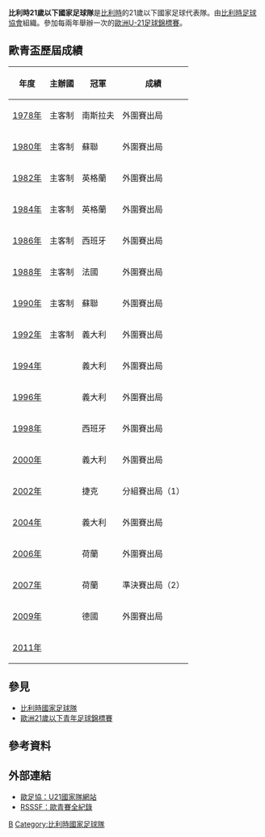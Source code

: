 {{National football team-2 |
| Name               = 比利時U21<br />''BelgiumUnder-21''
| Badge              = URBSFA logo.png
| Nickname           = '' Young Devils ''
| Association        = [[比利時足球協會|比利時足球協會]]
| Coach              = {{flagicon|BEL}} Francky Dury
| Captain            = Maarten Martens
| Most caps          = Maarten Martens（19）
| Top scorer         = Cédric Roussel（10） 
| pattern_la1=|pattern_b1=|pattern_ra1=
| leftarm1=FF0000|body1=FF0000|rightarm1=FF0000|shorts1=000000|socks1=FFFF00
| pattern_la2=|pattern_b2=|pattern_ra2=
| leftarm2=FFFFFF|body2=FFFFFF|rightarm2=FFFFFF|shorts2=FF0000|socks2=FFFFFF 
| First game         = '''U23'''： {{flagicon|FRA}} 法國 1-0 比利時 {{flagicon|BEL}}<br />1974年10月13日，[[格勒諾布爾|格勒諾布爾]]<br />'''U21'''： {{flagicon|FRA}} 法國 1-1 比利時 {{flagicon|BEL}}<br />1976年9月3日，[[亞眠|亞眠]]
|  Largest win        = {{flagicon|BEL}} 比利時 8-0 盧森堡 {{flagicon|LUX}}<br />2007年6月3日，[[梅赫倫|梅赫倫]]
|  Largest loss       = {{flagicon|CZE}} 捷克 7-0 比利時 {{flagicon|BEL}}<br />2001年4月24日
| UEFAu21Champ apps  = 2 
| UEFAu21Champ first = 2002年
| UEFAu21Champ best  = 半決賽 2007年
}}
'''比利時21歲以下國家足球隊'''是[[比利時|比利時]]的21歲以下國家足球代表隊。由[[比利時足球協會|比利時足球協會]]組織。參加每兩年舉辦一次的[[歐洲U-21足球錦標賽|歐洲U-21足球錦標賽]]。

== 歐青盃歷屆成績 ==
{| class="wikitable" cellpadding=5
|-
! 年度 !! 主辦國 !! 冠軍 !! 成績
|-
|[[1978_UEFA_European_Under-21_Football_Championship|1978年]] || 主客制 || {{flagicon|Yugoslavia}} 南斯拉夫 || 外圍賽出局
|-
|[[1980_UEFA_European_Under-21_Football_Championship|1980年]] || 主客制 || {{flagicon|Soviet Union}} 蘇聯 || 外圍賽出局
|- 
|[[1982_UEFA_European_Under-21_Football_Championship|1982年]] || 主客制 || {{flagicon|England}} 英格蘭 || 外圍賽出局
|- 
|[[1984_UEFA_European_Under-21_Football_Championship|1984年]] || 主客制 || {{flagicon|England}} 英格蘭 || 外圍賽出局
|- 
|[[1986_UEFA_European_Under-21_Football_Championship|1986年]] || 主客制 || {{flagicon|Spain}} 西班牙 || 外圍賽出局
|-
|[[1988_UEFA_European_Under-21_Football_Championship|1988年]] || 主客制 || {{flagicon|France}} 法國 || 外圍賽出局
|-
|[[1990_UEFA_European_Under-21_Football_Championship|1990年]] || 主客制 || {{flagicon|Soviet Union}} 蘇聯 || 外圍賽出局
|- 
|[[1992_UEFA_European_Under-21_Football_Championship|1992年]] || 主客制 || {{flagicon|Italy}} 義大利 || 外圍賽出局
|- 
|[[1994_UEFA_European_Under-21_Football_Championship|1994年]] || {{FRA}} || {{flagicon|Italy}} 義大利 || 外圍賽出局
|- 
|[[1996_UEFA_European_Under-21_Football_Championship|1996年]] || {{ESP}} || {{flagicon|Italy}} 義大利 || 外圍賽出局
|- 
|[[1998_UEFA_European_Under-21_Football_Championship|1998年]] || {{ROM}} || {{flagicon|Spain}} 西班牙 || 外圍賽出局
|- 
|[[2000_UEFA_European_Under-21_Football_Championship|2000年]] || {{SVK}} || {{flagicon|Italy}} 義大利 || 外圍賽出局
|-
|[[2002_UEFA_European_Under-21_Football_Championship|2002年]] || {{SUI}} || {{flagicon|Czech Republic}} 捷克 || 分組賽出局（1）
|- 
|[[2004_UEFA_European_Under-21_Football_Championship|2004年]] || {{GER}} || {{flagicon|Italy}} 義大利 || 外圍賽出局
|-
|[[2006_UEFA_European_Under-21_Football_Championship|2006年]] || {{POR}} || {{flagicon|Netherlands}} 荷蘭 || 外圍賽出局
|-
|[[2007年歐洲U-21足球錦標賽|2007年]] || {{NED}} || {{flagicon|Netherlands}} 荷蘭 || 準決賽出局（2）
|-
|[[2009年歐洲U-21足球錦標賽|2009年]] || {{SWE}} || {{flagicon|Germany}} 德國 || 外圍賽出局
|- 
|[[2011年歐洲U-21足球錦標賽|2011年]] || {{DEN}} ||  ||
|}

==參見==
* [[比利時國家足球隊|比利時國家足球隊]]
* [[歐洲21歲以下青年足球錦標賽|歐洲21歲以下青年足球錦標賽]]

==參考資料==
{{reflist}}

==外部連結==
* [http://www.uefa.com/competitions/under21/teams/team=200013/index.html 歐足協：U21國家隊網站] {{Wayback|url=http://www.uefa.com/competitions/under21/teams/team=200013/index.html |date=20100204015409 }}
* [http://www.rsssf.com/tablese/europe-u21.html RSSSF：歐青賽全紀錄] {{Wayback|url=http://www.rsssf.com/tablese/europe-u21.html |date=20051213223313 }}

{{fb start}}
{{UEFA under-21 teams}}
{{fb end}}

[[Category:歐洲U21國家足球隊|B]]
[[Category:比利時國家足球隊|Category:比利時國家足球隊]]